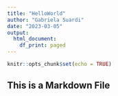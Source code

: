 ```yaml
---
title: "HelloWorld"
author: "Gabriela Suardi"
date: "2023-03-05"
output:
  html_document:
    df_print: paged
---
```


```r
knitr::opts_chunk$set(echo = TRUE)
```

## This is a  Markdown File

